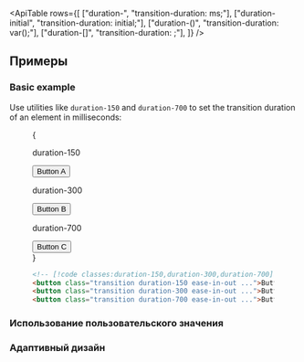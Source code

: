 

<ApiTable
  rows={[
    ["duration-<number>", "transition-duration: <number>ms;"],
    ["duration-initial", "transition-duration: initial;"],
    ["duration-(<custom-property>)", "transition-duration: var(<custom-property>);"],
    ["duration-[<value>]", "transition-duration: <value>;"],
  ]}
/>

## Примеры

### Basic example

Use utilities like `duration-150` and `duration-700` to set the transition duration of an element in milliseconds:

<Figure hint="Hover each button to see the expected behavior">

<Example>
  {
    <div className="flex flex-col justify-around gap-8 text-sm leading-6 font-bold text-white sm:flex-row sm:gap-0">
      <div className="flex shrink-0 flex-col items-center">
        <p className="mb-3 text-center font-mono text-sm font-medium text-gray-500 dark:text-gray-400">duration-150</p>
        <button className="rounded-md bg-violet-500 px-4 py-2 text-sm font-semibold text-white duration-150 ease-in-out hover:scale-125">
          Button A
        </button>
      </div>
      <div className="flex shrink-0 flex-col items-center">
        <p className="mb-3 text-center font-mono text-sm font-medium text-gray-500 dark:text-gray-400">duration-300</p>
        <button className="rounded-md bg-violet-500 px-4 py-2 text-sm font-semibold text-white duration-300 ease-in-out hover:scale-125">
          Button B
        </button>
      </div>
      <div className="flex shrink-0 flex-col items-center">
        <p className="mb-3 text-center font-mono text-sm font-medium text-gray-500 dark:text-gray-400">duration-700</p>
        <button className="rounded-md bg-violet-500 px-4 py-2 text-sm font-semibold text-white duration-700 ease-in-out hover:scale-125">
          Button C
        </button>
      </div>
    </div>
  }
</Example>

```html
<!-- [!code classes:duration-150,duration-300,duration-700] -->
<button class="transition duration-150 ease-in-out ...">Button A</button>
<button class="transition duration-300 ease-in-out ...">Button B</button>
<button class="transition duration-700 ease-in-out ...">Button C</button>
```

</Figure>

### Использование пользовательского значения

<UsingACustomValue element="button" utility="duration" value="1s,15s" name="transition duration" />

### Адаптивный дизайн

<ResponsiveDesign
  element="button"
  property="transition-duration"
  defaultClass="duration-0"
  featuredClass="duration-150"
/>
